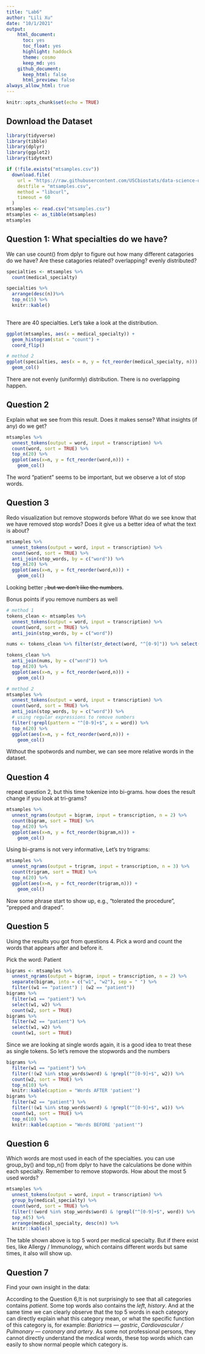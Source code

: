 ```yaml
---
title: "Lab6"
author: "Lili Xu"
date: "10/1/2021"
output: 
    html_document:
      toc: yes 
      toc_float: yes 
      highlight: haddock
      theme: cosmo
      keep_md: yes
    github_document:
      keep_html: false
      html_preview: false
always_allow_html: true
---
```


```r
knitr::opts_chunk$set(echo = TRUE)
```

## Download the Dataset

```r
library(tidyverse)
library(tibble)
library(dplyr)
library(ggplot2)
library(tidytext)
```


```r
if (!file.exists("mtsamples.csv"))
  download.file(
    url = "https://raw.githubusercontent.com/USCbiostats/data-science-data/master/00_mtsamples/mtsamples.csv",
    destfile = "mtsamples.csv",
    method = "libcurl",
    timeout = 60
  )
mtsamples <- read.csv("mtsamples.csv")
mtsamples <- as_tibble(mtsamples)
mtsamples
```




## Question 1: What specialties do we have?

We can use count() from dplyr to figure out how many different catagories do we have? Are these catagories related? overlapping? evenly distributed?

```r
specialties <- mtsamples %>%
  count(medical_specialty)

specialties %>%
  arrange(desc(n))%>%
  top_n(15) %>%
  knitr::kable()
  
```

There are 40 specialties. Let's take a look at the distribution.
```r
ggplot(mtsamples, aes(x = medical_specialty)) +
  geom_histogram(stat = "count") +
  coord_flip()

```
```r
# method 2
ggplot(specialties, aes(x = n, y = fct_reorder(medical_specialty, n))) +
  geom_col()
```

There are not evenly (uniformly) distribution. 
There is no overlapping happen.

## Question 2

Explain what we see from this result. Does it makes sense? What insights (if any) do we get?

```r
mtsamples %>% 
  unnest_tokens(output = word, input = transcription) %>%
  count(word, sort = TRUE) %>%
  top_n(20) %>%
  ggplot(aes(x=n, y = fct_reorder(word,n))) +
    geom_col()
```

The word "patient" seems to be important, but we observe a lot of stop words.

## Question 3
Redo visualization but remove stopwords before
What do we see know that we have removed stop words? Does it give us a better idea of what the text is about?
```r
mtsamples %>% 
  unnest_tokens(output = word, input = transcription) %>%
  count(word, sort = TRUE) %>%
  anti_join(stop_words, by = c("word")) %>%
  top_n(20) %>%
  ggplot(aes(x=n, y = fct_reorder(word,n))) +
    geom_col()
```

Looking better ~~, but we don't like the numbers~~.

Bonus points if you remove numbers as well
```r
# method 1
tokens_clean <- mtsamples %>% 
  unnest_tokens(output = word, input = transcription) %>%
  count(word, sort = TRUE) %>%
  anti_join(stop_words, by = c("word"))

nums <- tokens_clean %>% filter(str_detect(word, "^[0-9]")) %>% select(word) %>% unique()

tokens_clean %>% 
  anti_join(nums, by = c("word")) %>%
  top_n(20) %>%
  ggplot(aes(x=n, y = fct_reorder(word,n))) +
    geom_col()

# method 2
mtsamples %>% 
  unnest_tokens(output = word, input = transcription) %>%
  count(word, sort = TRUE) %>%
  anti_join(stop_words, by = c("word")) %>%
  # using regular expressions to remove numbers
  filter(!grepl(pattern = "^[0-9]+$", x = word)) %>%
  top_n(20) %>%
  ggplot(aes(x=n, y = fct_reorder(word,n))) +
    geom_col()

```
Without the spotwords and number, we can see more relative words in the dataset.


## Question 4

repeat question 2, but this time tokenize into bi-grams. how does the result change if you look at tri-grams?

```r
mtsamples %>% 
  unnest_ngrams(output = bigram, input = transcription, n = 2) %>%
  count(bigram, sort = TRUE) %>%
  top_n(20) %>%
  ggplot(aes(x=n, y = fct_reorder(bigram,n))) +
    geom_col()
```

Using bi-grams is not very informative, Let's try trigrams:

```r
mtsamples %>% 
  unnest_ngrams(output = trigram, input = transcription, n = 3) %>%
  count(trigram, sort = TRUE) %>%
  top_n(20) %>%
  ggplot(aes(x=n, y = fct_reorder(trigram,n))) +
    geom_col()
```

Now some phrase start to show up, e.g., "tolerated the procedure", "prepped and draped".

## Question 5

Using the results you got from questions 4. Pick a word and count the words that appears after and before it.

Pick the word: Patient
```r
bigrams <- mtsamples %>%
  unnest_ngrams(output = bigram, input = transcription, n = 2) %>%
  separate(bigram, into = c("w1", "w2"), sep = " ") %>%
  filter((w1 == "patient") | (w2 == "patient"))
bigrams %>%
  filter(w1 == "patient") %>%
  select(w1, w2) %>%
  count(w2, sort = TRUE)
bigrams %>%
  filter(w2 == "patient") %>%
  select(w1, w2) %>%
  count(w1, sort = TRUE)
```

Since we are looking at single words again, it is a good idea to treat these as
single tokens. So let's remove the stopwords and the numbers

```r
bigrams %>%
  filter(w1 == "patient") %>%
  filter(!(w2 %in% stop_words$word) & !grepl("^[0-9]+$", w2)) %>%
  count(w2, sort = TRUE) %>%
  top_n(10) %>%
  knitr::kable(caption = "Words AFTER 'patient'")
bigrams %>%
  filter(w2 == "patient") %>%
  filter(!(w1 %in% stop_words$word) & !grepl("^[0-9]+$", w1)) %>%
  count(w1, sort = TRUE) %>%
  top_n(10) %>%
  knitr::kable(caption = "Words BEFORE 'patient'")
```



## Question 6

Which words are most used in each of the specialties. you can use group_by() and top_n() from dplyr to have the calculations be done within each specialty. Remember to remove stopwords. How about the most 5 used words?

```r
mtsamples %>% 
  unnest_tokens(output = word, input = transcription) %>%
  group_by(medical_specialty) %>%
  count(word, sort = TRUE) %>%
  filter(!(word %in% stop_words$word) & !grepl("^[0-9]+$", word)) %>%
  top_n(5) %>%
  arrange(medical_specialty, desc(n)) %>%
  knitr::kable()
```

The table shown above is top 5 word per medical specialty. But if there exist ties, like Allergy / Immunology, which contains different words but same times, it also will show up.

## Question 7

Find your own insight in the data:

According to the Question 6,It is not surprisingly to see that all categories contains *patient*. Some top words also contains the *left*, *history*. And at the same time we can clearly observe that the top 5 words in each category can directly explain what this category mean, or what the specific function of this category is, for example: *Bariatrics --- gastric*, *Cardiovascular / Pulmonary --- coronary and artery*. As some not professional persons, they cannot directly understand the medical words, these top words which can easily to show normal people which category is.
